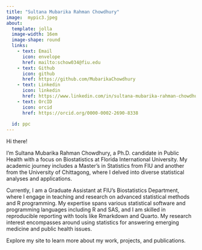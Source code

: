 ```yaml
---
title: "Sultana Mubarika Rahman Chowdhury"
image:  mypic3.jpeg
about: 
  template: jolla
  image-width: 16em
  image-shape: round
  links: 
    - text: Email
      icon: envelope
      href: mailto:schow034@fiu.edu
    - text: Github
      icon: github
      href: https://github.com/MubarikaChowdhury
    - text: Linkedin
      icon: linkedin
      href: https://www.linkedin.com/in/sultana-mubarika-rahman-chowdhury-3a4876155/ 
    - text: OrcID
      icon: orcid
      href: https://orcid.org/0000-0002-2690-8338
    
  id: ppc
---
```


::: {#ppc}

Hi there!

I’m Sultana Mubarika Rahman Chowdhury, a Ph.D. candidate in Public Health with a focus on Biostatistics at Florida International University. My academic journey includes a Master’s in Statistics from FIU and another from the University of Chittagong, where I delved into diverse statistical analyses and applications.

Currently, I am a Graduate Assistant at FIU’s Biostatistics Department, where I engage in teaching and research on advanced statistical methods and R programming. My expertise spans various statistical software and programming languages including R and SAS, and I am skilled in reproducible reporting with tools like Rmarkdown and Quarto. My research interest encompasses around using statistics for answering emerging medicine and public health issues.

Explore my site to learn more about my work, projects, and publications.
:::
